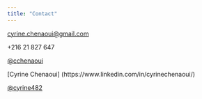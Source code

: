 ```yaml
---
title: "Contact"
---
```

<i class="fa fa-envelope" aria-hidden="true"></i> <cyrine.chenaoui@gmail.com>


<i class="fa fa-envelope" aria-hidden="true"></i> +216 21 827 647 


<i class="fa fa-twitter" aria-hidden="true"></i> [@cchenaoui](https://twitter.com/CChenaoui)


<i class="fa fa-linkedin" aria-hidden="true"></i> [Cyrine Chenaoui] (https://www.linkedin.com/in/cyrinechenaoui/)

<i class="fa fa-github" aria-hidden="true"></i> [@cyrine482](https://github.com/cyrine482)
 